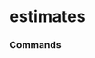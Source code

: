 # estimates


### Commands
<ul className='grid grid-cols-1 md:grid-cols-2 lg:grid-cols-3 xl:grid-cols-4 gap-4 -ml-6'>
<ReferenceCard
    title="consensus"
    description="Price Target Consensus. Price target consensus data."
    url="estimates/consensus"
    command
/><ReferenceCard
    title="price_target"
    description="Price Target. Price target data."
    url="estimates/price_target"
    command
/><ReferenceCard
    title="historical"
    description="Historical Analyst Estimates. Analyst stock recommendations."
    url="estimates/historical"
    command
/>
</ul>
